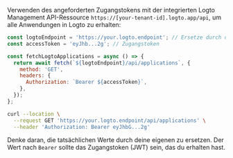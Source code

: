 
Verwenden des angeforderten Zugangstokens mit der integrierten Logto Management API-Ressource `https://[your-tenant-id].logto.app/api`, um alle Anwendungen in Logto zu erhalten:

<Tabs>
<TabItem value="Node.js" label="Node.js">

```js
const logtoEndpoint = 'https://your.logto.endpoint'; // Ersetze durch deinen Logto-Endpunkt
const accessToken = 'eyJhb...2g'; // Zugangstoken

const fetchLogtoApplications = async () => {
  return await fetch(`${logtoEndpoint}/api/applications`, {
    method: 'GET',
    headers: {
      Authorization: `Bearer ${accessToken}`,
    },
  });
};
```

</TabItem>

<TabItem value="cURL" label="cURL">

```bash
curl --location \
  --request GET 'https://your.logto.endpoint/api/applications' \
  --header 'Authorization: Bearer eyJhbG...2g'
```

Denke daran, die tatsächlichen Werte durch deine eigenen zu ersetzen. Der Wert nach `Bearer` sollte das Zugangstoken (JWT) sein, das du erhalten hast.

</TabItem>

</Tabs>
